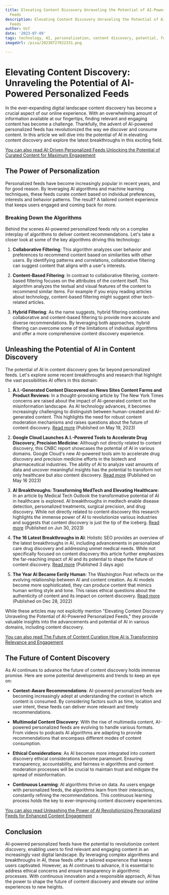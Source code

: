 ```yaml
---
title: Elevating Content Discovery Unraveling the Potential of AI-Powered Personalized
  Feeds
description: Elevating Content Discovery Unraveling the Potential of AI-Powered Personalized
  Feeds
author: Usf
date: '2023-07-09'
tags: technology, AI, personalization, content discovery, potential, feeds
imageUrl: /pixa/20230727022331.png

---
```

# Elevating  Content Discovery: Unraveling the Potential of AI-Powered Personalized Feeds

In the ever-expanding digital landscape content discovery has become a  crucial  aspect of our online experience. With an overwhelming amount of information available at our fingertips, finding relevant  and  engaging content has become a challenge.  Thankfully, the advent of AI-powered personalized feeds has revolutionized the way we discover and  consume content. In this article we will dive into the potential of AI in elevating content discovery  and explore the latest breakthroughs in this exciting field.

[You can also read AI-Driven Personalized Feeds Unlocking the Potential  of Curated Content for  Maximum Engagement](AI-Driven%20Personalized%20Feeds%20Unlocking%20the%20Potential%20of%20Curated%20Content%20for%20Maximum%20Engagement)


## The Power of Personalization

Personalized feeds have become increasingly popular  in  recent years, and for good reason. By leveraging AI algorithms and machine learning techniques, these feeds curate content based on individual preferences,  interests and behavior patterns. The  result? A  tailored content experience that keeps users engaged and coming back  for  more.

### Breaking Down the Algorithms

Behind the scenes AI-powered personalized feeds rely on a complex interplay of algorithms  to deliver content  recommendations. Let's take a closer look at some of the key algorithms driving this technology:

1. **Collaborative  Filtering**: This algorithm analyzes user behavior  and preferences to recommend content based on similarities with other users. By identifying patterns and  correlations, collaborative filtering can suggest  content  that aligns with a user's interests.

2. **Content-Based  Filtering**: In contrast  to collaborative filtering, content-based filtering focuses on the attributes of the content itself. This algorithm analyzes the textual and visual features of the content to recommend similar items.  For example  if you enjoy reading articles about technology, content-based filtering might suggest other tech-related articles.

3. **Hybrid Filtering**: As the name suggests, hybrid filtering combines  collaborative and content-based filtering to provide  more accurate and diverse recommendations. By leveraging both approaches,  hybrid filtering can overcome some of the limitations of individual algorithms  and offer  a more comprehensive content discovery experience.

## Unleashing the Potential of AI in Content Discovery

The potential of AI in content discovery  goes far beyond personalized feeds.  Let's explore some recent breakthroughs  and research that highlight the  vast possibilities AI offers  in this domain:

1. **A.I.-Generated Content Discovered on News  Sites Content Farms and Product Reviews**:  In a thought-provoking article by The New York Times concerns are raised about the impact of AI-generated content on the misinformation landscape. As AI technology advances, it becomes increasingly challenging to distinguish between human-created  and AI-generated content. This highlights the need for robust content moderation mechanisms and raises questions about the future of content  discovery. [Read  more](https://www.nytimes.com/2023/05/19/technology/ai-generated-content-discovered-on-news-sites-content-farms-and-product-reviews.html) (Published on May 19, 2023)

2. **Google Cloud Launches A.I.-Powered Tools to Accelerate Drug Discovery, Precision Medicine**: Although not  directly related to content discovery, this CNBC report showcases the potential of AI in various domains. Google  Cloud's new AI-powered tools aim to accelerate drug discovery and precision medicine  efforts in the biotech and  pharmaceutical  industries. The ability of AI to analyze  vast amounts of data and uncover meaningful insights has  the potential to transform not only healthcare  but also content discovery. [Read  more](https://www.cnbc.com/2023/05/16/google-cloud-launches-ai-tools-to-accelerate-drug-discovery.html) (Published on May 16  2023)

3. **AI Breakthroughs: Transforming MedTech and Elevating Healthcare**: In an article by Medical Tech Outlook the  transformative potential of AI in healthcare is explored. AI breakthroughs in medtech enable  disease detection, personalized treatments,  surgical  precision, and drug discovery. While not  directly related to content discovery this research highlights the immense power of AI to revolutionize various industries and suggests that content discovery is just the  tip of the iceberg. [Read more](https://www.medicaltechoutlook.com/news/ai-breakthroughs-transforming-medtech-and-elevating-healthcare-nwid-2861.html) (Published on Jun 30,  2023)

4. **The 16 Latest Breakthroughs in AI**:  Holistic SEO provides an overview of the  latest  breakthroughs in  AI, including advancements in personalized  care drug discovery and addressing unmet medical needs. While not specifically focused on content discovery this article  further emphasizes the far-reaching impact of AI and its potential to shape the future of content discovery. [Read  more](https://www.holisticseo.digital/ai/latest-news/) (Published 3 days ago)

5. **The Year AI Became Eerily Human**: The Washington Post reflects on the evolving relationship between AI and content creation. As AI models become more sophisticated, they can produce content that mimics human writing style  and  tone. This raises ethical  questions about the authenticity of content and its impact on content  discovery. [Read more](https://www.washingtonpost.com/technology/2022/12/28/ai-chatgpt-dalle-year-in-review/) (Published on Dec 28,  2022)

While these articles may not explicitly mention "Elevating Content Discovery Unraveling the Potential of AI-Powered Personalized Feeds," they provide  valuable insights into the advancements and potential of AI in various domains, including  content discovery.

[You can also read The Future of Content Curation  How AI is Transforming Relevance and Engagement](The%20Future%20of%20Content%20Curation%20How%20AI%20is%20Transforming%20Relevance%20and%20Engagement)


## The Future of Content  Discovery

As AI continues to advance the future of content discovery holds immense promise. Here are some potential developments and trends to keep an eye on:

- **Context-Aware Recommendations**: AI-powered personalized feeds are becoming increasingly adept  at  understanding the context in which content is consumed. By considering factors such as time, location and user intent, these feeds can deliver more relevant and timely recommendations.

- **Multimodal Content Discovery**:  With the  rise of multimedia content, AI-powered personalized feeds are evolving to handle various formats. From videos to  podcasts AI algorithms are  adapting to provide recommendations that encompass different modes of content consumption.

- **Ethical Considerations**: As AI becomes more integrated into content discovery ethical considerations become paramount. Ensuring transparency, accountability,  and fairness in algorithms and content  moderation processes will be crucial to maintain trust and  mitigate the spread of misinformation.

- **Continuous  Learning**:  AI algorithms thrive on data.  As users engage with personalized feeds, the  algorithms learn from their interactions, constantly refining the  recommendations. This continuous learning process  holds the key to ever-improving content discovery  experiences.

[You can also read Unleashing the Power of AI Revolutionizing Personalized Feeds for Enhanced Content Engagement](Unleashing%20the%20Power%20of%20AI%20Revolutionizing%20Personalized%20Feeds%20for%20Enhanced%20Content%20Engagement)


##  Conclusion

AI-powered personalized feeds have the potential to revolutionize  content discovery, enabling users to find relevant and engaging content in an increasingly vast digital  landscape.  By leveraging  complex algorithms and breakthroughs in AI, these feeds offer a tailored experience that keeps users captivated.  However,  as AI continues to advance, it is essential to address ethical concerns and ensure transparency in algorithmic processes. With continuous innovation and a responsible approach, AI has the power to shape the future of content  discovery and elevate our  online experiences to new heights.
